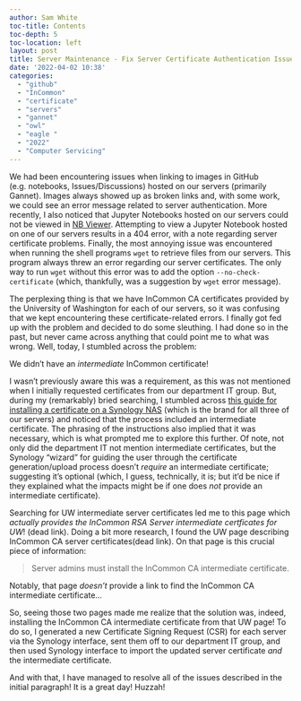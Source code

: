 ```yaml
---
author: Sam White
toc-title: Contents
toc-depth: 5
toc-location: left
layout: post
title: Server Maintenance - Fix Server Certificate Authentication Issues
date: '2022-04-02 10:38'
categories: 
  - "github"
  - "InCommon"
  - "certificate"
  - "servers"
  - "gannet"
  - "owl"
  - "eagle "
  - "2022"
  - "Computer Servicing"
---
```

We had been encountering issues when linking to images in GitHub (e.g. notebooks, Issues/Discussions) hosted on our servers (primarily Gannet). Images always showed up as broken links and, with some work, we could see an error message related to server authentication. More recently, I also noticed that Jupyter Notebooks hosted on our servers could not be viewed in [NB Viewer](). Attempting to view a Jupyter Notebook hosted on one of our servers results in a 404 error, with a note regarding server certificate problems. Finally, the most annoying issue was encountered when running the shell programs `wget` to retrieve files from our servers. This program always threw an error regarding our server certificates. The only way to run `wget` without this error was to add the option `--no-check-certificate` (which, thankfully, was a suggestion by `wget` error message). 

The perplexing thing is that we have InCommon CA certificates provided by the University of Washington for each of our servers, so it was confusing that we kept encountering these certificate-related errors. I finally got fed up with the problem and decided to do some sleuthing. I had done so in the past, but never came across anything that could point me to what was wrong. Well, today, I stumbled across the problem:

We didn't have an _intermediate_ InCommon certificate!

I wasn't previously aware this was a requirement, as this was not mentioned when I initially requested certificates from our department IT group. But, during my (remarkably) bried searching, I stumbled across [this guide for installing a certificate on a Synology NAS](https://www.ssl.com/how-to/enable-https-generate-csr-install-ssl-tls-certificate-in-synology-nas/) (which is the brand for all three of our servers) and noticed that the process included an intermediate certificate. The phrasing of the instructions also implied that it was necessary, which is what prompted me to explore this further. Of note, not only did the department IT not mention intermediate certificates, but the Synology "wizard" for guiding the user through the certificate generation/upload process doesn't _require_ an intermediate certificate; suggesting it's optional (which, I guess, technically, it is; but it'd be nice if they explained what the impacts might be if one does _not_ provide an intermediate certificate).

Searching for UW intermediate server certificates led me to this page which _actually provides the InCommon RSA Server intermediate certficates for UW_! (dead link). Doing a bit more research, I found the UW page describing InCommon CA server certificates(dead link). On that page is this crucial piece of information:

> Server admins must install the InCommon CA intermediate certificate.

Notably, that page _doesn't_ provide a link to find the InCommon CA intermediate certificate...

So, seeing those two pages made me realize that the solution was, indeed, installing the InCommon CA intermediate certificate from that UW page! To do so, I generated a new Certificate Signing Request (CSR) for each server via the Synology interface, sent them off to our department IT group, and then used Synology interface to import the updated server certificate _and_ the intermediate certificate.

And with that, I have managed to resolve all of the issues described in the initial paragraph! It is a great day! Huzzah!
